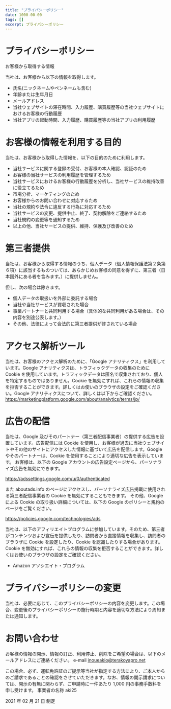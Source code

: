 ```yaml
---
title: "プライバシーポリシー"
date: 1000-00-00
tags: []
excerpt: プライバシーポリシー
---
```


# プライバシーポリシー

お客様から取得する情報

当社は、お客様から以下の情報を取得します。

- 氏名(ニックネームやペンネームも含む)
- 年齢または生年月日
- メールアドレス
- 当社ウェブサイトの滞在時間、入力履歴、購買履歴等の当社ウェブサイトにおけるお客様の行動履歴
- 当社アプリの起動時間、入力履歴、購買履歴等の当社アプリの利用履歴

# お客様の情報を利用する目的

当社は、お客様から取得した情報を、以下の目的のために利用します。

- 当社サービスに関する登録の受付、お客様の本人確認、認証のため
- お客様の当社サービスの利用履歴を管理するため
- 当社サービスにおけるお客様の行動履歴を分析し、当社サービスの維持改善に役立てるため
- 市場分析、マーケティングのため
- お客様からのお問い合わせに対応するため
- 当社の規約や法令に違反する行為に対応するため
- 当社サービスの変更、提供中止、終了、契約解除をご連絡するため
- 当社規約の変更等を通知するため
- 以上の他、当社サービスの提供、維持、保護及び改善のため

# 第三者提供

当社は、お客様から取得する情報のうち、個人データ（個人情報保護法第２条第６項）に該当するものついては、あらかじめお客様の同意を得ずに、第三者（日本国外にある者を含みます。）に提供しません。

但し、次の場合は除きます。

- 個人データの取扱いを外部に委託する場合
- 当社や当社サービスが買収された場合
- 事業パートナーと共同利用する場合（具体的な共同利用がある場合は、その内容を別途公表します。）
- その他、法律によって合法的に第三者提供が許されている場合

# アクセス解析ツール

当社は、お客様のアクセス解析のために、「Google アナリティクス」を利用しています。Google アナリティクスは、トラフィックデータの収集のために Cookie を使用しています。トラフィックデータは匿名で収集されており、個人を特定するものではありません。Cookie を無効にすれば、これらの情報の収集を拒否することができます。詳しくはお使いのブラウザの設定をご確認ください。Google アナリティクスについて、詳しくは以下からご確認ください。
　https://marketingplatform.google.com/about/analytics/terms/jp/

# 広告の配信

当社は、Google 及びそのパートナー（第三者配信事業者）の提供する広告を設置しています。広告配信には Cookie を使用し、お客様が過去に当社ウェブサイトやその他のサイトにアクセスした情報に基づいて広告を配信します。Google やそのパートナーは、Cookie を使用することにより適切な広告を表示しています。
お客様は、以下の Google アカウントの広告設定ページから、パーソナライズ広告を無効にできます。

https://adssettings.google.com/u/0/authenticated

また aboutads.info のページにアクセスし、パーソナライズ広告掲載に使用される第三者配信事業者の Cookie を無効にすることもできます。
その他、Google による Cookie の取り扱い詳細については、以下の Google のポリシーと規約のページをご覧ください。

https://policies.google.com/technologies/ads

当社は、以下のアフィリエイトプログラムに参加しています。そのため、第三者がコンテンツおよび宣伝を提供したり、訪問者から直接情報を収集し、訪問者のブラウザに Cookie を設定したり、Cookie を認識したりする場合があります。
Cookie を無効にすれば、これらの情報の収集を拒否することができます。詳しくはお使いのブラウザの設定をご確認ください。

- Amazon アソシエイト・プログラム

# プライバシーポリシーの変更

当社は、必要に応じて、このプライバシーポリシーの内容を変更します。この場合、変更後のプライバシーポリシーの施行時期と内容を適切な方法により周知または通知します。

# お問い合わせ

お客様の情報の開示、情報の訂正、利用停止、削除をご希望の場合は、以下のメールアドレスにご連絡ください。
e-mail
inoueakio@terakoyapro.net

この場合、必ず、運転免許証のご提示等当社が指定する方法により、ご本人からのご請求であることの確認をさせていただきます。なお、情報の開示請求については、開示の有無に関わらず、ご申請時に一件あたり 1,000 円の事務手数料を申し受けます。
事業者の名称
aki25

2021 年 02 月 21 日 制定
